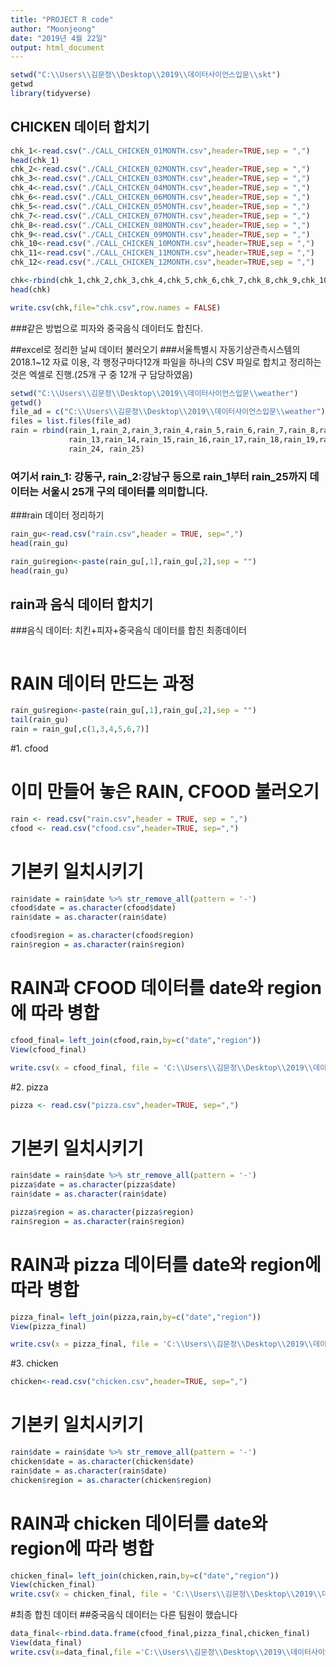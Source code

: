 ```yaml
---
title: "PROJECT R code"
author: "Moonjeong"
date: "2019년 4월 22일"
output: html_document
---
```


```r
setwd("C:\\Users\\김문정\\Desktop\\2019\\데이터사이언스입문\\skt")
getwd
library(tidyverse)

```

## CHICKEN 데이터 합치기
```r
chk_1<-read.csv("./CALL_CHICKEN_01MONTH.csv",header=TRUE,sep = ",")
head(chk_1)
chk_2<-read.csv("./CALL_CHICKEN_02MONTH.csv",header=TRUE,sep = ",")
chk_3<-read.csv("./CALL_CHICKEN_03MONTH.csv",header=TRUE,sep = ",")
chk_4<-read.csv("./CALL_CHICKEN_04MONTH.csv",header=TRUE,sep = ",")
chk_6<-read.csv("./CALL_CHICKEN_06MONTH.csv",header=TRUE,sep = ",")
chk_5<-read.csv("./CALL_CHICKEN_05MONTH.csv",header=TRUE,sep = ",")
chk_7<-read.csv("./CALL_CHICKEN_07MONTH.csv",header=TRUE,sep = ",")
chk_8<-read.csv("./CALL_CHICKEN_08MONTH.csv",header=TRUE,sep = ",")
chk_9<-read.csv("./CALL_CHICKEN_09MONTH.csv",header=TRUE,sep = ",")
chk_10<-read.csv("./CALL_CHICKEN_10MONTH.csv",header=TRUE,sep = ",")
chk_11<-read.csv("./CALL_CHICKEN_11MONTH.csv",header=TRUE,sep = ",")
chk_12<-read.csv("./CALL_CHICKEN_12MONTH.csv",header=TRUE,sep = ",")

chk<-rbind(chk_1,chk_2,chk_3,chk_4,chk_5,chk_6,chk_7,chk_8,chk_9,chk_10,chk_11,chk_12)
head(chk)

write.csv(chk,file="chk.csv",row.names = FALSE)

```
###같은 방법으로 피자와 중국음식 데이터도 합친다. 

##excel로 정리한 날씨 데이터 불러오기
###서울특별시 자동기상관측시스템의 2018.1~12 자료 이용, 각 행정구마다12개 파일을 하나의 CSV 파일로 합치고 정리하는 것은 엑셀로 진행.(25개 구 중 12개 구 담당하였음)  
```r
setwd("C:\\Users\\김문정\\Desktop\\2019\\데이터사이언스입문\\weather")
getwd()
file_ad = c("C:\\Users\\김문정\\Desktop\\2019\\데이터사이언스입문\\weather")
files = list.files(file_ad)
rain = rbind(rain_1,rain_2,rain_3,rain_4,rain_5,rain_6,rain_7,rain_8,rain_9,rain_10,rain_11,rain_12,
             rain_13,rain_14,rain_15,rain_16,rain_17,rain_18,rain_19,rain_20,rain_21,rain_22,rain_23,
             rain_24, rain_25)

```
### 여기서 rain_1: 강동구, rain_2:강남구 등으로 rain_1부터 rain_25까지 데이터는 서울시 25개 구의 데이터를 의미합니다.

###rain 데이터 정리하기
```r
rain_gu<-read.csv("rain.csv",header = TRUE, sep=",")
head(rain_gu)

rain_gu$region<-paste(rain_gu[,1],rain_gu[,2],sep = "")
head(rain_gu)

```

## rain과 음식 데이터 합치기
###음식 데이터: 치킨+피자+중국음식 데이터를 합친 최종데이터
```r

```


# RAIN 데이터 만드는 과정
```r
rain_gu$region<-paste(rain_gu[,1],rain_gu[,2],sep = "")
tail(rain_gu)
rain = rain_gu[,c(1,3,4,5,6,7)]

```

#1. cfood

# 이미 만들어 놓은 RAIN, CFOOD 불러오기 
```r
rain <- read.csv("rain.csv",header = TRUE, sep = ",")
cfood <- read.csv("cfood.csv",header=TRUE, sep=",")
```

# 기본키 일치시키기
```r
rain$date = rain$date %>% str_remove_all(pattern = '-')
cfood$date = as.character(cfood$date)
rain$date = as.character(rain$date)

cfood$region = as.character(cfood$region)
rain$region = as.character(rain$region)

```

# RAIN과 CFOOD 데이터를 date와 region에 따라 병합
```r
cfood_final= left_join(cfood,rain,by=c("date","region"))
View(cfood_final)

write.csv(x = cfood_final, file = 'C:\\Users\\김문정\\Desktop\\2019\\데이터사이언스입문\\weather\\cfood_final.csv')

```

#2. pizza
```r
pizza <- read.csv("pizza.csv",header=TRUE, sep=",")

```

# 기본키 일치시키기
```r
rain$date = rain$date %>% str_remove_all(pattern = '-')
pizza$date = as.character(pizza$date)
rain$date = as.character(rain$date)

pizza$region = as.character(pizza$region)
rain$region = as.character(rain$region)

```

# RAIN과 pizza 데이터를 date와 region에 따라 병합
```r
pizza_final= left_join(pizza,rain,by=c("date","region"))
View(pizza_final)

write.csv(x = pizza_final, file = 'C:\\Users\\김문정\\Desktop\\2019\\데이터사이언스입문\\weather\\pizza_final.csv')

```

#3. chicken
```r
chicken<-read.csv("chicken.csv",header=TRUE, sep=",")

```

# 기본키 일치시키기
```r
rain$date = rain$date %>% str_remove_all(pattern = '-')
chicken$date = as.character(chicken$date)
rain$date = as.character(rain$date)
chicken$region = as.character(chicken$region)

```

# RAIN과 chicken 데이터를 date와 region에 따라 병합
```r
chicken_final= left_join(chicken,rain,by=c("date","region"))
View(chicken_final)
write.csv(x = chicken_final, file = 'C:\\Users\\김문정\\Desktop\\2019\\데이터사이언스입문\\weather\\chicken_final.csv')

```


#최종 합친 데이터
##중국음식 데이터는 다른 팀원이 했습니다
```r
data_final<-rbind.data.frame(cfood_final,pizza_final,chicken_final)
View(data_final)
write.csv(x=data_final,file ='C:\\Users\\김문정\\Desktop\\2019\\데이터사이언스입문\\weather\\data_final.csv' )

```


